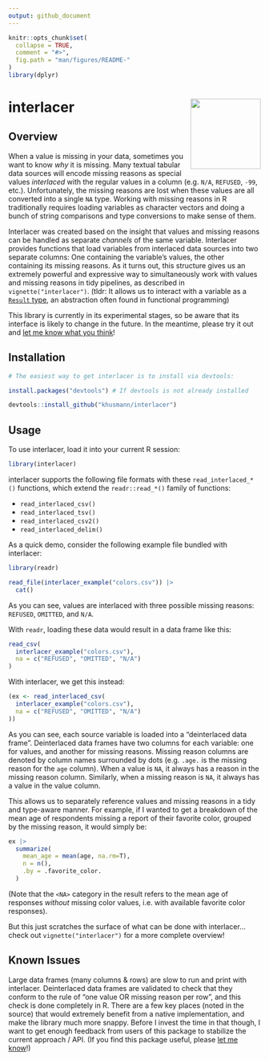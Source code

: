 ```yaml
---
output: github_document
---
```


<!-- README.md is generated from README.Rmd. Please edit that file -->

```r
knitr::opts_chunk$set(
  collapse = TRUE,
  comment = "#>",
  fig.path = "man/figures/README-"
)
library(dplyr)
```

# interlacer <img src="man/figures/logo.svg" align="right" height="140" />

## Overview

When a value is missing in your data, sometimes you want to know *why* it is
missing. Many textual tabular data sources will encode missing reasons as
special values *interlaced* with the regular values in a column (e.g. `N/A`,
`REFUSED`, `-99`, etc.). Unfortunately, the missing reasons are
lost when these values are all converted into a single `NA` type. Working
with missing reasons in R traditionally requires loading variables 
as character vectors and doing a bunch of string
comparisons and type conversions to make sense of them.

Interlacer was created based on the insight that values and missing reasons
can be handled as separate *channels* of the same variable. Interlacer
provides functions that load variables from interlaced data sources into two
separate columns:
One containing the variable's values, the other containing its missing reasons.
As it turns out, this structure gives us an extremely powerful and expressive
way to simultaneously work with values and missing reasons in tidy pipelines,
as described in `vignette("interlacer")`. (tldr: It allows us to interact with
a variable as a [`Result` type](https://en.wikipedia.org/wiki/Result_type),
an abstraction often found in functional programming)

This library is currently in its experimental stages, so be aware that its
interface is likely to change in the future. In the meantime, please try it out
and
[let me know what you think](mailto:kdh38@psu.edu)!

## Installation

```r
# The easiest way to get interlacer is to install via devtools:

install.packages("devtools") # If devtools is not already installed

devtools::install_github("khusmann/interlacer")
```

## Usage

To use interlacer, load it into your current R session:

```r
library(interlacer)
```

interlacer supports the following file formats with these `read_interlaced_*()`
functions, which extend the `readr::read_*()` family of functions:

* `read_interlaced_csv()`
* `read_interlaced_tsv()`
* `read_interlaced_csv2()`
* `read_interlaced_delim()`

As a quick demo, consider the following example file bundled with interlacer:

```r
library(readr)

read_file(interlacer_example("colors.csv")) |>
  cat()
```

As you can see, values are interlaced with three possible missing reasons:
`REFUSED`, `OMITTED`, and `N/A`.

With `readr`, loading these data would result in a data frame like this:

```r
read_csv(
  interlacer_example("colors.csv"),
  na = c("REFUSED", "OMITTED", "N/A")
)
```

With interlacer, we get this instead:

```r
(ex <- read_interlaced_csv(
  interlacer_example("colors.csv"),
  na = c("REFUSED", "OMITTED", "N/A")
))
```

As you can see, each source variable is loaded into a "deinterlaced data frame".
Deinterlaced data frames have two columns for each variable: one for
values, and another for missing reasons. Missing reason columns are denoted
by column names surrounded by dots (e.g. `.age.` is the missing reason for the
`age` column). When a value is `NA`, it always has a reason in the missing
reason column. Similarly, when a missing reason is `NA`, it always has a
value in the value column.

This allows us to separately reference values and missing reasons
in a tidy and type-aware manner. For example, if I wanted to get a 
breakdown of the mean age of respondents missing a report of their
favorite color, grouped by the missing reason, it would simply be:

```r
ex |>
  summarize(
    mean_age = mean(age, na.rm=T),
    n = n(),
    .by = .favorite_color.
  )
```

(Note that the `<NA>` category in the result refers to the mean age of responses
*without* missing color values, i.e. with available favorite color responses).

But this just scratches the surface of what can be done with interlacer...
check out `vignette("interlacer")` for a more complete overview!

## Known Issues

Large data frames (many columns & rows) are slow to run and print with
interlacer. Deinterlaced data frames are validated to check that they conform
to the rule of "one value OR missing reason per row", and this check is done
completely in R. There are a few key places
(noted in the source) that would extremely benefit from a native implementation,
and make the library much more snappy. Before I invest the time in that though,
I want to get enough feedback from users of this package to stabilize the
current approach / API. (If you find this package useful, please
[let me know](mailto:kdh38@psu.edu)!)
